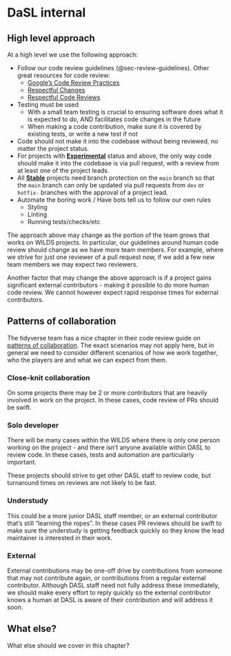 # DaSL internal {#sec-review-dasl}

## High level approach

At a high level we use the following approach:

<!-- Code review whenever possible - review is generally not required for every code change
  - As a team grows, add in more code review
  - Some projects in the WILDS may have changess pushed directly to main, while others may follow a pull request only approach -->

- Follow our code review guidelines (@sec-review-guidelines). Other great resources for code review:
  - [Google’s Code Review Practices](https://google.github.io/eng-practices/)
  - [Respectful Changes](https://chromium.googlesource.com/chromium/src/+/refs/heads/main/docs/cl_respect.md)
  - [Respectful Code Reviews](https://chromium.googlesource.com/chromium/src/+/refs/heads/main/docs/cr_respect.md)
- Testing must be used
  - With a small team testing is crucial to ensuring software does what it is expected to do, AND facilitates code changes in the future
  - When making a code contribution, make sure it is covered by existing tests, or write a new test if not
- Code should not make it into the codebase without being reviewed, no matter the project status.
- For projects with [**Experimental**](#statuses) status and above, the only way code should make it into the codebase is via pull request, with a review from at least one of the project leads.
- All [**Stable**](#statuses) projects need branch protection on the `main` branch so that the `main` branch can only be updated via pull requests from `dev` or `hotfix-` branches with the approval of a project lead.
- Automate the boring work / Have bots tell us to follow our own rules
  - Styling
  - Linting
  - Running tests/checks/etc

The approach above may change as the portion of the team grows that works on WILDS projects. In particular, our guidelines around human code review should change as we have more team members. For example, where we strive for just one reviewer of a pull request now, if we add a few new team members we may expect two reviewers.

Another factor that may change the above approach is if a project gains significant external contributors - making it possible to do more human code review. We cannot however expect rapid response times for external contributors.

## Patterns of collaboration

The tidyverse team has a nice chapter in their code review guide on [patterns of collaboration](https://code-review.tidyverse.org/collaboration/). The exact scenarios may not apply here, but in general we need to consider different scenarios of how we work together, who the players are and what we can expect from them.

### Close-knit collaboration

On some projects there may be 2 or more contributors that are heavily involved in work on the project. In these cases, code review of PRs should be swift.

### Solo developer

There will be many cases within the WILDS where there is only one person working on the project - and there isn't anyone available within DASL to review code. In these cases, tests and automation are particularly important.

These projects should strive to get other DASL staff to review code, but turnaround times on reviews are not likely to be fast.

### Understudy

This could be a more junior DASL staff member, or an external contributor that's still "learning the ropes". In these cases PR reviews should be swift to make sure the understudy is getting feedback quickly so they know the lead maintainer is interested in their work.

### External

External contributions may be one-off drive by contributions from someone that may not contribute again, or contributions from a regular external contributor. Although DASL staff need not fully address these immediately, we should make every effort to reply quickly so the external contributor knows a human at DASL is aware of their contribution and will address it soon.

## What else?

::: {.callout-note}
What else should we cover in this chapter?
:::

